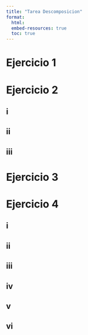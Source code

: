 ```yaml
---
title: "Tarea Descomposicion"
format:
  html:
  embed-resources: true
  toc: true
---
```

# Ejercicio 1

# Ejercicio 2
 
## i

## ii

## iii

# Ejercicio 3

# Ejercicio 4

## i

## ii

## iii

## iv

## v

## vi

